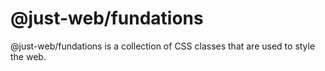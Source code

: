 
<Meta title="Overview" />

# @just-web/fundations

@just-web/fundations is a collection of CSS classes that are used to style the web.


